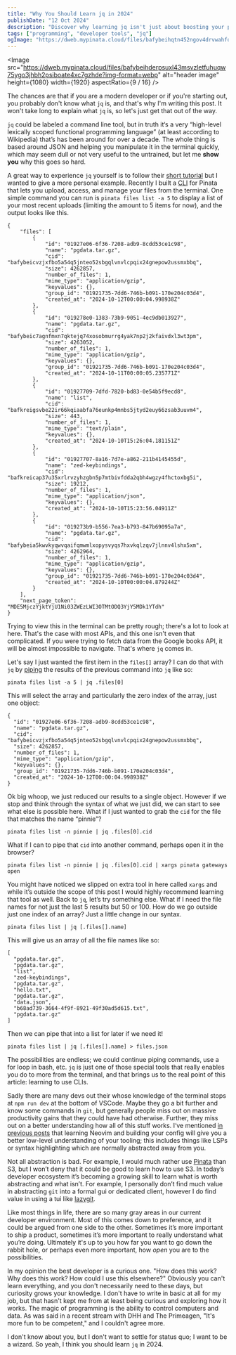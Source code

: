 ```yaml
---
title: "Why You Should Learn jq in 2024"
publishDate: "12 Oct 2024"
description: "Discover why learning jq isn't just about boosting your productivity, it's about becoming a more curious developer"
tags: ["programming", "developer tools", "jq"]
ogImage: "https://dweb.mypinata.cloud/files/bafybeihqtn452ngov4drvwahfqimf6oy5tgisfhapozf33ty6by4t3h35a?img-quality=80&filename=og.png"
---
```



<Image
	src="https://dweb.mypinata.cloud/files/bafybeihderpsuxl43msvzletfuhuqw75ygo3jhbh2psiboate4xc7gzhde?img-format=webp"
	alt="header image"
	height={1080}
	width={1920}
	aspectRatio={9 / 16}
/>


The chances are that if you are a modern developer or if you're starting out, you probably don't know what `jq` is, and that's why I'm writing this post. It won't take long to explain what `jq` is, so let's just get that out of the way.

`jq` could be labeled a command line tool, but in truth it‘s a very “high-level lexically scoped functional programming language” (at least according to Wikipedia) that’s has been around for over a decade. The whole thing is based around JSON and helping you manipulate it in the terminal quickly, which may seem dull or not very useful to the untrained, but let me **show you** why this goes so hard.

A great way to experience `jq` yourself is to follow their [short tutorial](https://jqlang.github.io/jq/tutorial/) but I wanted to give a more personal example. Recently I built a [CLI](https://cli.pinata.cloud) for Pinata that lets you upload, access, and manage your files from the terminal. One simple command you can run is `pinata files list -a 5` to display a list of your most recent uploads (limiting the amount to 5 items for now), and the output looks like this.

```
{
    "files": [
        {
            "id": "01927e06-6f36-7208-adb9-8cdd53ce1c98",
            "name": "pgdata.tar.gz",
            "cid": "bafybeicvzjxfbo5a54q5jnteo52sbgqlvnvlcpqix24gnepow2ussmxbbq",
            "size": 4262857,
            "number_of_files": 1,
            "mime_type": "application/gzip",
            "keyvalues": {},
            "group_id": "01921735-7dd6-746b-b091-170e204c03d4",
            "created_at": "2024-10-12T00:00:04.998938Z"
        },
        {
            "id": "019278e0-1383-73b9-9051-4ec9db013927",
            "name": "pgdata.tar.gz",
            "cid": "bafybeic7agnfmxn7qktejq74xosobmurrg4yak7np2j2kfaivdxl3wt3pm",
            "size": 4263052,
            "number_of_files": 1,
            "mime_type": "application/gzip",
            "keyvalues": {},
            "group_id": "01921735-7dd6-746b-b091-170e204c03d4",
            "created_at": "2024-10-11T00:00:05.235771Z"
        },
        {
            "id": "01927709-7dfd-7820-bd83-0e54b5f9ecd8",
            "name": "list",
            "cid": "bafkreigsvbe22ir66kqiaabfa76eunkp4mnbs5jtyd2euy66zsab3uuvm4",
            "size": 443,
            "number_of_files": 1,
            "mime_type": "text/plain",
            "keyvalues": {},
            "created_at": "2024-10-10T15:26:04.181151Z"
        },
        {
            "id": "01927707-8a16-7d7e-a862-211b4145455d",
            "name": "zed-keybindings",
            "cid": "bafkreicap37u35xrlrvzyhzgbn5p7mtbivfdda2qbh4wgzy4fhctoxbg5i",
            "size": 19212,
            "number_of_files": 1,
            "mime_type": "application/json",
            "keyvalues": {},
            "created_at": "2024-10-10T15:23:56.04911Z"
        },
        {
            "id": "019273b9-b556-7ea3-b793-847b69095a7a",
            "name": "pgdata.tar.gz",
            "cid": "bafybeia5kwvkyqwvqaifqmwmlxopysvyqs7hxvkqlzqv7jlnnv4lshx5xm",
            "size": 4262964,
            "number_of_files": 1,
            "mime_type": "application/gzip",
            "keyvalues": {},
            "group_id": "01921735-7dd6-746b-b091-170e204c03d4",
            "created_at": "2024-10-10T00:00:04.879244Z"
        }
    ],
    "next_page_token": "MDE5MjczYjktYjU1Ni03ZWEzLWI3OTMtODQ3YjY5MDk1YTdh"
}
```

Trying to view this in the terminal can be pretty rough; there's a lot to look at here. That's the case with most APIs, and this one isn't even that complicated. If you were trying to fetch data from the Google books API, it will be almost impossible to navigate. That's where `jq` comes in.

Let's say I just wanted the first item in the `files[]` array? I can do that with `jq` by [piping](https://www.geeksforgeeks.org/piping-in-unix-or-linux/) the results of the previous command into `jq` like so:

```
pinata files list -a 5 | jq .files[0]
```

This will select the array and particularly the zero index of the array, just one object:

```
{
  "id": "01927e06-6f36-7208-adb9-8cdd53ce1c98",
  "name": "pgdata.tar.gz",
  "cid": "bafybeicvzjxfbo5a54q5jnteo52sbgqlvnvlcpqix24gnepow2ussmxbbq",
  "size": 4262857,
  "number_of_files": 1,
  "mime_type": "application/gzip",
  "keyvalues": {},
  "group_id": "01921735-7dd6-746b-b091-170e204c03d4",
  "created_at": "2024-10-12T00:00:04.998938Z"
}
```

Ok big whoop, we just reduced our results to a single object. However if we stop and think through the syntax of what we just did, we can start to see what else is possible here. What if I just wanted to grab the `cid` for the file that matches the name “pinnie”?

```
pinata files list -n pinnie | jq .files[0].cid
```

What if I can to pipe that `cid` into another command, perhaps open it in the browser?

```
pinata files list -n pinnie | jq .files[0].cid | xargs pinata gateways open
```

You might have noticed we slipped on extra tool in here called `xargs` and while it’s outside the scope of this post I would highly recommend learning that tool as well. Back to `jq`, let’s try something else. What if I need the file names for not just the last 5 results but 50 or 100. How do we go outside just one index of an array? Just a little change in our syntax.

```
pinata files list | jq [.files[].name]
```

This will give us an array of all the file names like so:

```
[
  "pgdata.tar.gz",
  "pgdata.tar.gz",
  "list",
  "zed-keybindings",
  "pgdata.tar.gz",
  "hello.txt",
  "pgdata.tar.gz",
  "data.json",
  "b68ad739-3664-4f9f-8921-49f30ad5d615.txt",
  "pgdata.tar.gz"
]
```

Then we can pipe that into a list for later if we need it!

```
pinata files list | jq [.files[].name] > files.json
```

The possibilities are endless; we could continue piping commands, use a for loop in bash, etc. `jq` is just one of those special tools that really enables you do to more from the terminal, and that brings us to the real point of this article: learning to use CLIs.

Sadly there are many devs out their whose knowledge of the terminal stops at `npm run dev` at the bottom of VSCode. Maybe they go a bit further and know some commands in `git`, but generally people miss out on massive productivity gains that they could have had otherwise. Further, they miss out on a better understanding how all of this stuff works. I‘ve mentioned [in previous posts](https://stevedylan.dev/posts/why-i-learned-vim/) that learning Neovim and building your config will give you a better low-level understanding of your tooling; this includes things like LSPs or syntax highlighting which are normally abstracted away from you.

Not all abstraction is bad. For example, I would much rather use [Pinata](https://pinata.cloud) than S3, but I won’t deny that it could be good to learn how to use S3. In today’s developer ecosystem it’s becoming a growing skill to learn what is worth abstracting and what isn’t. For example, I personally don’t find much value in abstracting `git` into a formal gui or dedicated client, however I do find value in using a tui like [lazygit](https://github.com/jesseduffield/lazygit).

Like most things in life, there are so many gray areas in our current developer environment. Most of this comes down to preference, and it could be argued from one side to the other. Sometimes it’s more important to ship a product, sometimes it’s more important to really understand what you’re doing. Ultimately it's up to you how far you want to go down the rabbit hole, or perhaps even more important, how *open* you are to the possibilities.

In my opinion the best developer is a curious one. "How does this work? Why does this work? How could I use this elsewhere?" Obviously you can't learn everything, and you don't necessarily need to these days, but curiosity grows your knowledge. I don't have to write in basic at all for my job, but that hasn't kept me from at least being curious and exploring how it works. The magic of programming is the ability to control computers and data. As was said in a recent stream with DHH and The Primeagen, "It's more fun to be competent," and I couldn't agree more.

I don't know about you, but I don't want to settle for status quo; I want to be a wizard. So yeah, I think you should learn `jq` in 2024.
